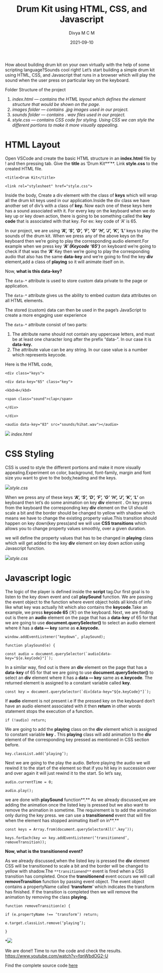 ﻿---
title: Drum Kit using HTML, CSS, and Javascript
slug: drumkit-javascript
image: ./new-3.jpeg
date: 2021-09-10
author: Divya M C M
twitter: https://twitter.com/divyamcm
github: https://github.com/Divyamcm
dev: https://dev.to/divyamcm
tags: ['css', 'javascript', 'webdev']
---

How about building drum kit on your own virtually with the help of some scripting language?Sounds cool right! Let’s start building a simple drum kit using HTML, CSS, and Javascript that runs in a browser which will play the sound when the user press on particular key on the keyboard.

Folder Structure of the project

1.  _index.html — contains the HTML layout which defines the element structure that would be shown on the page._
2.  _images folder — contains .jpg images used in our project._
3.  _sounds folder — contains . wav files used in our project._
4.  _style.css — contains CSS code for styling. Using CSS we can style the different portions to make it more visually appealing._

HTML Layout
===========

Open VSCode and create the basic HTML structure in an **index.html** file by ! and then pressing tab. Give the **title** as ‘Drum Kit**’**. Link **style.css** to the created HTML file.

`<title>Drum Kit</title>`

`<link rel="stylesheet" href="style.css">`

Inside the body, Create a div element with the class of **keys** which will wrap all the drum kit keys used in our application.Inside the div class we have another set of div’s with a class of **key.** Now each one of these keys here has a sound associated with it. For every key on the keyboard when we do key up or key down action, there is going to be something called the **key code** that is associated with that key. For ex: key code of _‘A’_ is 65.

In our project, we are using **_‘A’, ‘S’, ‘D’, ‘F’, ‘G’ ‘H’, ‘J’, ‘K’, ‘L’_** keys  to play the sounds of the drum kit. When we press any of the above keys on the keyboard then we’re going to play the corresponding audio element.For example when we press key **_‘A’ (_Keycode ‘65’_)_**  on keyboard we’re going to check if that was the **_‘A’_** Key then we’re going to play the corresponding audio that also has the same **data-key** and we’re going to find the key **div** element,add a class of **playing** so it will animate itself on in.

Now, **what is this data-key?**

The `data-*` attribute is used to store custom data private to the page or application.

The `data-*` attribute gives us the ability to embed custom data attributes on all HTML elements.

The stored (custom) data can then be used in the page’s JavaScript to create a more engaging user experience

The `data-*` attribute consist of two parts:

1.  The attribute name should not contain any uppercase letters, and must be at least one character long after the prefix “data-". In our case it is **data-key.**
2.  The attribute value can be any string. In our case value is a number which represents keycode.

Here is the HTML code,

`<div class="keys">`

`<div data-key="65" class="key">`

`<kbd>A</kbd>`

`<span class="sound">clap</span>`

`</div>`

`</div>`

`<audio data-key="83" src="sounds/hihat.wav"></audio>`

![](https://res.cloudinary.com/thewebdev/image/upload/v1633595459/JavaScript/MEDIUM%20BLOG%202_Drumkit/HTML_code_y0u80e.png)
*index.html*

CSS Styling
===========

CSS is used to style the different portions and make it more visually appealing.Experiment on color, background, font-family, margin and font size you want to give to the body,heading and the keys.

*![](https://res.cloudinary.com/thewebdev/image/upload/v1633595459/JavaScript/MEDIUM%20BLOG%202_Drumkit/CSS_1_phawta.png)style.css*

When we press any of these keys **_‘A’, ‘S’, ‘D’, ‘F’, ‘G’ ‘H’, ‘J’, ‘K’, ‘L’_** on keyboard then let’s do some animation on key **div** element . On key press from the keyboard the corresponding key **div** element on the UI should scale a bit and the border should be changed to yellow with shadow which means we have to change the existing property value.This transition should happen on key down(key press)and we will use **CSS transitions** which allows you to change property values smoothly, over a given duration.

we will define the property values that has to be changed in **playing** class which will get added to the key **div** element on key down action using Javascript function.

![](https://res.cloudinary.com/thewebdev/image/upload/v1633595459/JavaScript/MEDIUM%20BLOG%202_Drumkit/CSS_2_p5qdni.png)*style.css*

Javascript logic
================

The logic of the player is defined inside the **script** tag.Our first goal is to listen to the key down event and call **playSound** function. We are passing the event object to the function where event object holds all kinds of info like what key was actually hit which also contains the **keycode**.Take an example, we press **keycode 65** (‘A’) on the keyboard. Next, we are finding out is there an **audio** element on the page that has a **data-key** of 65 for that we are going to use **document.querySelector()** to select an audio element where it has a **data — key** same as **e.keycode.**

`window.addEventListener(‘keydown’, playSound);`

`function playSound(e) {`

``const audio = document.querySelector(`audio[data-key="${e.keyCode}"]`);``

In a similar way, find out is there an **div** element on the page that has a **data**\-**key** of 65 for that we are going to use **document.querySelector()** to select an **div** element where it has a **data — key** same as **e.keycode**. The returned element is assigned to a constant variable called **key**.

``const key = document.querySelector(`div[data-key="${e.keyCode}"]`);``

If **audio** element is not present i.e If the pressed key on the keyboard don’t have an audio element associated with it then **return** in other words statement stops the execution of a function.

`if (!audio) return;`

We are going to add the **playing** class on the **div** element which is assigned to constant variable **key .** This **playing** class will add animation to the **div** element of the corresponding key pressed as mentioned in CSS section before.

`key.classList.add(‘playing’);`

Next we are going to the play the audio. Before playing the audio we will  
rewind it to the start of the element so that if you hit key in succession over and over again it will just rewind it to the start. So let’s say,

`audio.currentTime = 0;`

`audio.play();`

we are done with **playSound** function**.** As we already discussed,we are adding the animation once the listed key is pressed but we also want to remove the animation in sometime. The requirement is to add the animation only during the key press. we can use a **transitionend** event that will fire when the element has stopped animating itself on in**.**

`const keys = Array.from(document.querySelectorAll(‘.key’));`

`keys.forEach(key => key.addEventListener(‘transitionend’, removeTransition));`

**Now, what is the transitionend event?**

As we already discussed,when the listed key is pressed the **div** element CSS will be transitioned to scale a bit and the border will be changed to yellow with shadow.The `**transitionend**` event is fired when a CSS transition has completed. Once the **transitionend** event occurs we will call **removeTransition** function by passing event object. The event object contains a propertyName called ‘**transform**’ which indicates the transform has finished. If the transition is completed then we will remove the animation by removing the class **playing.**

`function removeTransition(e) {`

`if (e.propertyName !== ‘transform’) return;`

`e.target.classList.remove(‘playing’);`

`}`

*![](https://res.cloudinary.com/thewebdev/image/upload/v1633595459/JavaScript/MEDIUM%20BLOG%202_Drumkit/javascript_evpd7c.png)

We are done!! Time to run the code and check the results.
 https://www.youtube.com/watch?v=fqnWbdOG2-U

Find the complete source code [here](https://github.com/Divyamcm/Projects/tree/main/Drumkit)
